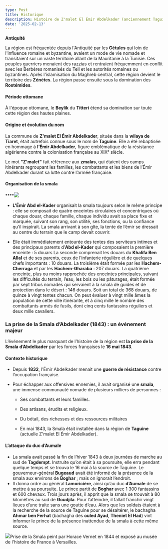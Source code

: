 ```yaml
---
type: Post
title: Historique
description: Histoire de Z'malet El Émir Abdelkader (anciennement Taguine)
date: '2025-02-13'
---
```

**Antiquité**

La région est fréquentée depuis l'Antiquité par les **Gétules** qui loin de l'influence romaine et byzantine, avaient un mode de vie nomade et transitaient sur un vaste territoire allant de la Mauritanie à la Tunisie. Ces peuples guerriers menaient des razzias et rentraient fréquemment en conflit avec les Berbères romanisés du Tell et les autorités romaines ou byzantines.
Après l'islamisation du Maghreb central, cette région devient le territoire des **Zénètes**. La région passe ensuite sous la domination des **Rostémides**.

#### **Période ottomane**

À l'époque ottomane, le **Beylik** du **Titteri** étend sa domination sur toute cette région des hautes plaines.

#### **Origine et évolution du nom**

La commune de **Z'malet El Émir Abdelkader**, située dans la **wilaya de Tiaret**, était autrefois connue sous le nom de **Taguine**. Elle a été rebaptisée en hommage à **l’Émir Abdelkader**, figure emblématique de la résistance algérienne contre la colonisation française au XIXᵉ siècle.

Le mot **"Z'malet"** fait référence aux **zmalas**, qui étaient des camps itinérants regroupant les familles, les combattants et les biens de l’Émir Abdelkader durant sa lutte contre l’armée française.

#### **Organisation de la smala**

\*\*\*\*![](/images/Smala_of_Abd_El-Kader_16_May_1843.jpg)

*   **L'Émir Abd el-Kader** organisait la smala toujours selon le même principe : elle se composait de quatre enceintes circulaires et concentriques où chaque douar, chaque famille, chaque individu avait sa place fixe et marquée, suivant son rang, son utilité, ses fonctions, ou la confiance qu’il inspirait. La smala arrivant à son gîte, la tente de l’émir se dressait au centre du terrain que le camp devait couvrir.

<!---->

*   Elle était immédiatement entourée des tentes des serviteurs intimes et des principaux parents d’**Abd el-Kader** qui composaient la première enceinte : 5 douars
    La seconde comprenait les douars du **Khalifa Ben Allal** et de ses parents, ceux de l’infanterie régulière et de quelques chefs importants : 10 douars.
    La troisième était formée par les **Hachem-Cherraga** et par les **Hachem-Gharaba** : 207 douars.
    La quatrième enceinte, plus ou moins rapprochée des enceintes principales, suivant les difficultés du terrain, l’eau, les bois ou les pâturages, était formée par sept tribus nomades qui servaient à la smala de guides et de protection dans le désert : 146 douars.
    Soit un total de 368 douars, de quinze à vingt tentes chacun. On peut évaluer à vingt mille âmes la population de cette ville itinérante, et à cinq mille le nombre des combattants armés de fusils, dont cinq cents fantassins réguliers et deux mille cavaliers.

### **La prise de la Smala d’Abdelkader (1843) : un événement majeur**

L’événement le plus marquant de l’histoire de la région est **la prise de la Smala d’Abdelkader** par les forces françaises le **16 mai 1843**.

#### **Contexte historique**

*   Depuis **1832**, l’Émir Abdelkader menait une **guerre de résistance** contre l’occupation française.

*   Pour échapper aux offensives ennemies, il avait organisé une **smala**, une immense communauté nomade de plusieurs milliers de personnes :

    *   Ses combattants et leurs familles.

    *   Des artisans, érudits et religieux.

    *   Du bétail, des richesses et des ressources militaires

    *   En mai 1843, la Smala était installée dans la région de **Taguine** (actuelle Z'malet El Émir Abdelkader).

#### **L’attaque du duc d’Aumale**

*   La smala avait passé la fin de l’hiver 1843 à deux journées de marche au sud de **Tagdempt**. Instruite qu’on était à sa poursuite, elle erra pendant quelque temps et se trouva le 16 mai à la source de Taguine. Le gouverneur-général **Bugeaud** avait été informé de la présence de la smala aux environs de **Boghar** ; mais on ignorait l’endroit.
*   Il donna ordre au général **Lamoricière**, ainsi qu’au duc **d’Aumale** de se mettre à sa poursuite. Le prince partit de **Boghar** avec 1 300 fantassins et 600 chevaux. Trois jours après, il apprit que la smala se trouvait à 80 kilomètres au sud de **Goudjila**. Pour l’atteindre, il fallait franchir vingt lieues d’une traite sans une goutte d’eau. Alors que les soldats étaient à la recherche de la source de Taguine pour se désaltérer, le bachagha **Ahmar ben Ferhat** (bachagha des **ouled Ayad**, **Theniet El Had**) vint informer le prince de la présence inattendue de la smala à cette même source.

![](/images/Smala%20Emir%20Abdelkader%20-%20Horace%20Vernet.jpg)Prise de la Smala peint par Horace Vernet en 1844 et exposé au musée de l'histoire de France à Versailles.
